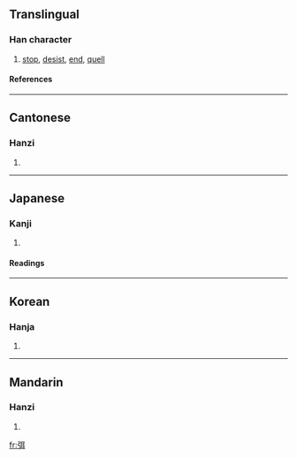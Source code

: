 ==Translingual==
===Han character===
{{Han char|rn=57|rad=弓|as=06|sn=9|four=1124<sub>0</sub>|canj=弓尸十 (NSJ)}}
# [[stop]], [[desist]], [[end]], [[quell]]
====References====
{{Han ref|kx=0358.070|dkj=09768|hdz=20995.030|uh=5F2D|ud=24365|bh=ABDA|bd=43994}}
----
==Cantonese==
===Hanzi===
{{yue-hanzi|jyut=|y=mai5, mei5}}
# {{defn|Cantonese}}
----
==Japanese==
===Kanji===
{{ja-kanji|grade=|rs=弓06}}
# {{defn|Japanese}} 
====Readings====
{{ja-readings|on=[[び]] (bi), [[み]] (mi)|kun=[[ゆはず]] (yuhazu)}}
----
==Korean==
===Hanja===
{{ko-hanja|hangeul=미|eumhun=|rv=mi|mr=mi|y=mi}}
# {{defn|Korean}}
----
==Mandarin==
===Hanzi===
{{cmn-hanzi|pin=[[mǐ]] (mi3)|wg=mi<sup>3</sup>}}
# {{defn|Mandarin}}

[[fr:弭]]